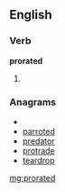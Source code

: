 ==English==

===Verb===
'''prorated'''

# {{past of|[[prorate]]}}

===Anagrams===
* {{alphagram|adeoprrt}}
* [[parroted#English|parroted]]
* [[predator#English|predator]]
* [[protrade#English|protrade]]
* [[teardrop#English|teardrop]]

[[mg:prorated]]